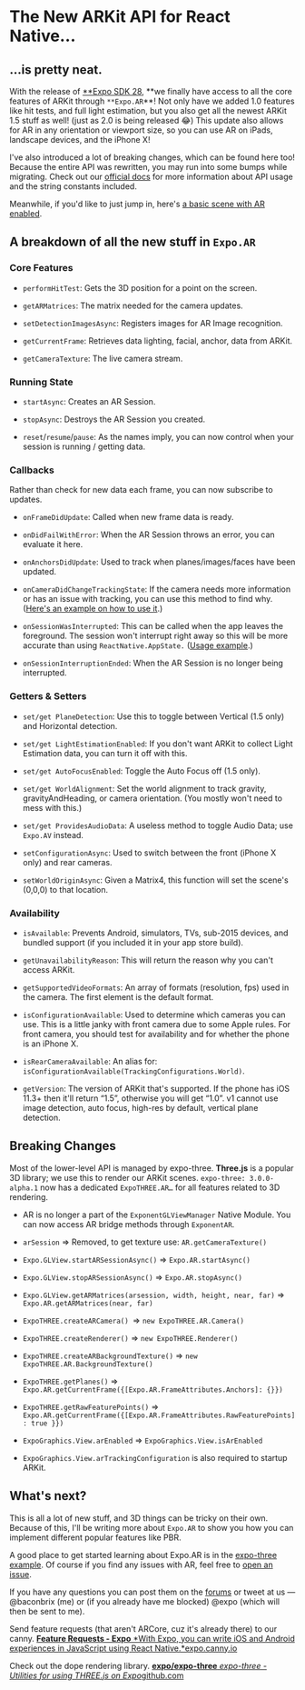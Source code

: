 # The New ARKit API for React Native…


## …is pretty neat.

With the release of [\*\*Expo SDK 28](https://blog.expo.io/expo-sdk-v28-0-0-is-now-available-f30e8253b530), **we finally have access to all the core features of ARKit through `**Expo.AR`\*\*! Not only have we added 1.0 features like hit tests, and full light estimation, but you also get all the newest ARKit 1.5 stuff as well! (just as 2.0 is being released 😂) This update also allows for AR in any orientation or viewport size, so you can use AR on iPads, landscape devices, and the iPhone X!

I've also introduced a lot of breaking changes, which can be found here too! Because the entire API was rewritten, you may run into some bumps while migrating. Check out our [official docs](https://docs.expo.io/versions/v28.0.0/sdk/AR) for more information about API usage and the string constants included.

Meanwhile, if you'd like to just jump in, here's [a basic scene with AR enabled](https://snack.expo.io/@bacon/basic-ar-scene).

## A breakdown of all the new stuff in `Expo.AR`

### Core Features

- `performHitTest`: Gets the 3D position for a point on the screen.

- `getARMatrices`: The matrix needed for the camera updates.

- `setDetectionImagesAsync`: Registers images for AR Image recognition.

- `getCurrentFrame`: Retrieves data lighting, facial, anchor, data from ARKit.

- `getCameraTexture`: The live camera stream.

### Running State

- `startAsync`: Creates an AR Session.

- `stopAsync`: Destroys the AR Session you created.

- `reset`/`resume`/`pause`: As the names imply, you can now control when your session is running / getting data.

### Callbacks

Rather than check for new data each frame, you can now subscribe to updates.

- `onFrameDidUpdate`: Called when new frame data is ready.

- `onDidFailWithError`: When the AR Session throws an error, you can evaluate it here.

- `onAnchorsDidUpdate`: Used to track when planes/images/faces have been updated.

- `onCameraDidChangeTrackingState`: If the camera needs more information or has an issue with tracking, you can use this method to find why. ([Here's an example on how to use it](https://github.com/expo/expo-graphics/blob/master/lib/ARCameraState.js).)

- `onSessionWasInterrupted`: This can be called when the app leaves the foreground. The session won't interrupt right away so this will be more accurate than using `ReactNative.AppState.` ([Usage example](https://github.com/expo/expo-graphics/blob/d0ca8695d2531e1cf2d34adb43282d480fdd4e16/lib/ARRunningState.js#L31-L33).)

- `onSessionInterruptionEnded`: When the AR Session is no longer being interrupted.

### Getters & Setters

- `set/get PlaneDetection`: Use this to toggle between Vertical (1.5 only) and Horizontal detection.

- `set/get LightEstimationEnabled`: If you don't want ARKit to collect Light Estimation data, you can turn it off with this.

- `set/get AutoFocusEnabled`: Toggle the Auto Focus off (1.5 only).

- `set/get WorldAlignment`: Set the world alignment to track gravity, gravityAndHeading, or camera orientation. (You mostly won't need to mess with this.)

- `set/get ProvidesAudioData`: A useless method to toggle Audio Data; use `Expo.AV` instead.

- `setConfigurationAsync`: Used to switch between the front (iPhone X only) and rear cameras.

- `setWorldOriginAsync`: Given a Matrix4, this function will set the scene's (0,0,0) to that location.

### Availability

- `isAvailable`: Prevents Android, simulators, TVs, sub-2015 devices, and bundled support (if you included it in your app store build).

- `getUnavailabilityReason`: This will return the reason why you can't access ARKit.

- `getSupportedVideoFormats`: An array of formats (resolution, fps) used in the camera. The first element is the default format.

- `isConfigurationAvailable`: Used to determine which cameras you can use. This is a little janky with front camera due to some Apple rules. For front camera, you should test for availability and for whether the phone is an iPhone X.

- `isRearCameraAvailable`: An alias for: `isConfigurationAvailable(TrackingConfigurations.World)`.

- `getVersion`: The version of ARKit that's supported. If the phone has iOS 11.3+ then it'll return “1.5”, otherwise you will get “1.0”. v1 cannot use image detection, auto focus, high-res by default, vertical plane detection.

## Breaking Changes

Most of the lower-level API is managed by expo-three. **Three.js** is a popular 3D library; we use this to render our ARKit scenes. `expo-three: 3.0.0-alpha.1` now has a dedicated `ExpoTHREE.AR…` for all features related to 3D rendering.

- AR is no longer a part of the `ExponentGLViewManager` Native Module. You can now access AR bridge methods through `ExponentAR`.

- `arSession` =&gt; Removed, to get texture use: `AR.getCameraTexture()`

- `Expo.GLView.startARSessionAsync()` =&gt; `Expo.AR.startAsync()`

- `Expo.GLView.stopARSessionAsync()` =&gt; `Expo.AR.stopAsync()`

- `Expo.GLView.getARMatrices(arsession, width, height, near, far)` =&gt; `Expo.AR.getARMatrices(near, far)`

- `ExpoTHREE.createARCamera() `=&gt; `new ExpoTHREE.AR.Camera()`

- `ExpoTHREE.createRenderer()` =&gt; `new ExpoTHREE.Renderer()`

- `ExpoTHREE.createARBackgroundTexture()` =&gt; `new ExpoTHREE.AR.BackgroundTexture()`

- `ExpoTHREE.getPlanes()` =&gt; `Expo.AR.getCurrentFrame({[Expo.AR.FrameAttributes.Anchors]: {}})`

- `ExpoTHREE.getRawFeaturePoints()` =&gt; `Expo.AR.getCurrentFrame({[Expo.AR.FrameAttributes.RawFeaturePoints]: true }})`

- `ExpoGraphics.View.arEnabled` =&gt; `ExpoGraphics.View.isArEnabled`

- `ExpoGraphics.View.arTrackingConfiguration` is also required to startup ARKit.

## What's next?

This is all a lot of new stuff, and 3D things can be tricky on their own. Because of this, I'll be writing more about `Expo.AR` to show you how you can implement different popular features like PBR.

A good place to get started learning about Expo.AR is in the [expo-three example](https://github.com/expo/expo-three/tree/master/example/screens/AR). Of course if you find any issues with AR, feel free to [open an issue](https://github.com/expo/expo-three/issues).

If you have any questions you can post them on the [forums](https://forums.expo.io/) or tweet at us —@baconbrix (me) or (if you already have me blocked) @expo (which will then be sent to me).

<Embed url="https://twitter.com/baconbrix" />

Send feature requests (that aren't ARCore, cuz it's already there) to our canny.
[**Feature Requests - Expo**
*With Expo, you can write iOS and Android experiences in JavaScript using React Native.*expo.canny.io](https://expo.canny.io/feature-requests)

Check out the dope rendering library.
[**expo/expo-three**
*expo-three - Utilities for using THREE.js on Expo*github.com](https://github.com/expo/expo-three/tree/master/example/screens/AR)
